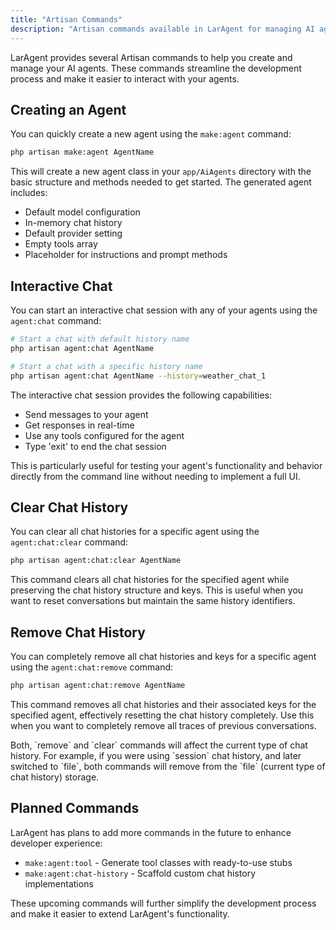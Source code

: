 ```yaml
---
title: "Artisan Commands"
description: "Artisan commands available in LarAgent for managing AI agents"
---
```


LarAgent provides several Artisan commands to help you create and manage your AI agents. These commands streamline the development process and make it easier to interact with your agents.

## Creating an Agent

You can quickly create a new agent using the `make:agent` command:

```bash
php artisan make:agent AgentName
```

This will create a new agent class in your `app/AiAgents` directory with the basic structure and methods needed to get started. The generated agent includes:

- Default model configuration
- In-memory chat history
- Default provider setting
- Empty tools array
- Placeholder for instructions and prompt methods

## Interactive Chat

You can start an interactive chat session with any of your agents using the `agent:chat` command:

```bash
# Start a chat with default history name
php artisan agent:chat AgentName

# Start a chat with a specific history name
php artisan agent:chat AgentName --history=weather_chat_1
```

The interactive chat session provides the following capabilities:

- Send messages to your agent
- Get responses in real-time
- Use any tools configured for the agent
- Type 'exit' to end the chat session

This is particularly useful for testing your agent's functionality and behavior directly from the command line without needing to implement a full UI.

## Clear Chat History

You can clear all chat histories for a specific agent using the `agent:chat:clear` command:

```bash
php artisan agent:chat:clear AgentName
```

This command clears all chat histories for the specified agent while preserving the chat history structure and keys. This is useful when you want to reset conversations but maintain the same history identifiers.

## Remove Chat History

You can completely remove all chat histories and keys for a specific agent using the `agent:chat:remove` command:

```bash
php artisan agent:chat:remove AgentName
```

This command removes all chat histories and their associated keys for the specified agent, effectively resetting the chat history completely. Use this when you want to completely remove all traces of previous conversations.

<Warning>
  Both, `remove` and `clear` commands will affect the current type of chat
  history. For example, if you were using `session` chat history, and later
  switched to `file`, both commands will remove from the `file` (current type of
  chat history) storage.
</Warning>

## Planned Commands

LarAgent has plans to add more commands in the future to enhance developer experience:

- `make:agent:tool` - Generate tool classes with ready-to-use stubs
- `make:agent:chat-history` - Scaffold custom chat history implementations

These upcoming commands will further simplify the development process and make it easier to extend LarAgent's functionality.

